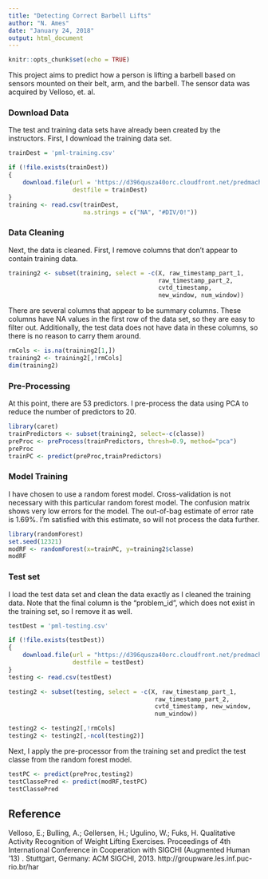 ```yaml
---
title: "Detecting Correct Barbell Lifts"
author: "N. Ames"
date: "January 24, 2018"
output: html_document
---
```


```r
knitr::opts_chunk$set(echo = TRUE)
```

This project aims to predict how a person is lifting a barbell based on sensors mounted on their belt, arm, and the barbell. The sensor data was acquired by Velloso, et. al.

### Download Data

The test and training data sets have already been created by the instructors. First, I download the training data set.

```r
trainDest = 'pml-training.csv'

if (!file.exists(trainDest))
{
    download.file(url = 'https://d396qusza40orc.cloudfront.net/predmachlearn/pml-training.csv',
                  destfile = trainDest)
}
training <- read.csv(trainDest,
                     na.strings = c("NA", "#DIV/0!"))
```

### Data Cleaning 

Next, the data is cleaned. First, I remove columns that don't appear to contain training data. 

```r

training2 <- subset(training, select = -c(X, raw_timestamp_part_1,
                                          raw_timestamp_part_2,
                                          cvtd_timestamp,
                                          new_window, num_window))
```

There are several columns that appear to be summary columns. These columns have NA values in the first row of the data set, so they are easy to filter out. Additionally, the test data does not have data in these columns, so there is no reason to carry them around.
```r
rmCols <- is.na(training2[1,])
training2 <- training2[,!rmCols]
dim(training2)
```

### Pre-Processing

At this point, there are 53 predictors. I pre-process the data using PCA to reduce the number of predictors to 20.

```r
library(caret)
trainPredictors <- subset(training2, select=-c(classe))
preProc <- preProcess(trainPredictors, thresh=0.9, method="pca")
preProc
trainPC <- predict(preProc,trainPredictors)
```

### Model Training

I have chosen to use a random forest model. Cross-validation is not necessary with this particular random forest model. The confusion matrix shows very low errors for the model. The out-of-bag estimate of error rate is 1.69%. I'm satisfied with this estimate, so will not process the data further. 

```r
library(randomForest)
set.seed(12321)
modRF <- randomForest(x=trainPC, y=training2$classe)
modRF
```


### Test set

I load the test data set and clean the data exactly as I cleaned the training data. Note that the final column is the "problem_id", which does not exist in the training set, so I remove it as well.

```r
testDest = 'pml-testing.csv'

if (!file.exists(testDest))
{
    download.file(url = "https://d396qusza40orc.cloudfront.net/predmachlearn/pml-testing.csv", 
                  destfile = testDest)
}
testing <- read.csv(testDest)

testing2 <- subset(testing, select = -c(X, raw_timestamp_part_1,
                                         raw_timestamp_part_2,
                                         cvtd_timestamp, new_window, 
                                         num_window))

testing2 <- testing2[,!rmCols]
testing2 <- testing2[,-ncol(testing2)]
```

Next, I apply the pre-processor from the training set and predict the test classe from the random forest model.

```r
testPC <- predict(preProc,testing2)
testClassePred <- predict(modRF,testPC)
testClassePred
```



## Reference

Velloso, E.; Bulling, A.; Gellersen, H.; Ugulino, W.; Fuks, H. Qualitative Activity Recognition of Weight Lifting Exercises. Proceedings of 4th International Conference in Cooperation with SIGCHI (Augmented Human '13) . Stuttgart, Germany: ACM SIGCHI, 2013. http://groupware.les.inf.puc-rio.br/har
